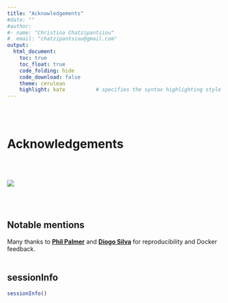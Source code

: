 ```yaml
---
title: "Acknowledgements"
#date: ""
#author:
#- name: "Christina Chatzipantsiou"
#  email: "chatzipantsiou@gmail.com"
output: 
  html_document:
    toc: true
    toc_float: true  
    code_folding: hide
    code_download: false
    theme: cerulean  
    highlight: kate          # specifies the syntax highlighting style
---
```

<br><br>

# Acknowledgements

<br><br>


<a href="https://deploit.lifebit.ai/public/jobs/5cdc431721c80900b206d1e9"><img src="http://johnmuschelli.com/jsm_2018/figure/reproc_definition.jpg" align="middle"></a>

<br><br>

## Notable mentions
Many thanks to <a href="https://lifebit.page.link/Phil_GitHub" target="_blank"><b>Phil Palmer</b></a> and <a href="https://lifebit.page.link/diogo_GitHub" target="_blank"><b>Diogo Silva</b></a> for reproducibility and Docker feedback.  <br><br>

## sessionInfo

```r
sessionInfo()
```


